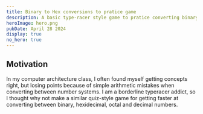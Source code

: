 ```yaml
---
title: Binary to Hex conversions to pratice game
description: A basic type-racer style game to pratice converting binary to hexidecimal and decimal. Get to know different number systems like the back of your hand.
heroImage: hero.png
pubDate: April 28 2024
display: true
no_hero: true
---
```



<Game client:load />

## Motivation

In my computer architecture class, I often found myself getting concepts right, but losing points because of simple arithmetic mistakes when converting between number systems. I am a borderline typeracer addict, so I thought why not make a similar quiz-style game for getting faster at converting between binary, hexidecimal, octal and decimal numbers.
